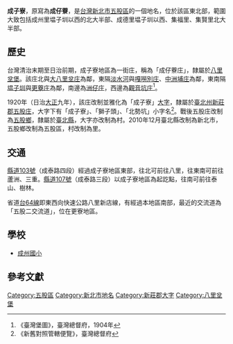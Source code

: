 {{noteTA
|1 = zh-cn:庄; zh-hk:庄; zh-tw:庄;
}}
'''成子寮'''，原寫為'''成仔藔'''，是[[台灣|台灣]][[新北市|新北市]][[五股區|五股區]]的一個地名，位於該區東北部，範圍大致包括成州里塭子圳以西的北大半部、成德里塭子圳以西、集福里、集賢里北大半部。

==歷史==
台灣清治末期至日治前期，成子寮地區為一街庄，稱為「成仔藔庄」，隸屬於[[八里坌堡|八里坌堡]]。該庄北與[[大八里坌庄|大八里坌庄]]為鄰，東隔[[淡水河|淡水河]]與[[嘎嘮別庄|嘎嘮別庄]]、[[中洲埔庄|中洲埔庄]]為鄰，東南隔[[塭子圳|塭子圳]]與[[更寮_(新北市)|更藔庄]]為鄰，南邊為[[洲子_(新北市)|洲仔庄]]，西邊為[[觀音坑庄|觀音坑庄]]<ref>《臺灣堡圖》，臺灣總督府，1904年</ref>。

1920年（日治[[大正|大正]]九年），該庄改制並雅化為「成子寮」[[大字|大字]]，隸屬於[[臺北州|臺北州]][[新莊郡|新莊郡]][[五股庄|五股庄]]，大字下有「成子寮」、「獅子頭」、「北勢坑」小字名<ref>《新舊對照管轄便覽》，臺灣總督府</ref>。戰後五股庄改制為[[五股鄉|五股鄉]]，隸屬於[[臺北縣|臺北縣]]，大字亦改制為村。2010年12月臺北縣改制為新北市，五股鄉改制為五股區，村改制為里。

==交通==
[[縣道103號|縣道103號]]（成泰路四段）經過成子寮地區東部，往北可前往八里，往東南可前往蘆洲、三重。[[縣道107號|縣道107號]]（成泰路三段）以成子寮地區為起訖點，往南可前往泰山、樹林。

省道[[台64線|台64線]]即東西向快速公路八里新店線，有經過本地區南部，最近的交流道為「五股二交流道」，位在更寮地區。

==學校==
*[[新北市五股區成州國民小學|成州國小]]

==參考文獻==
{{reflist}}

{{新莊郡}}

[[Category:五股區|Category:五股區]]
[[Category:新北市地名|Category:新北市地名]]
[[Category:新莊郡大字|Category:新莊郡大字]]
[[Category:八里坌堡|Category:八里坌堡]]